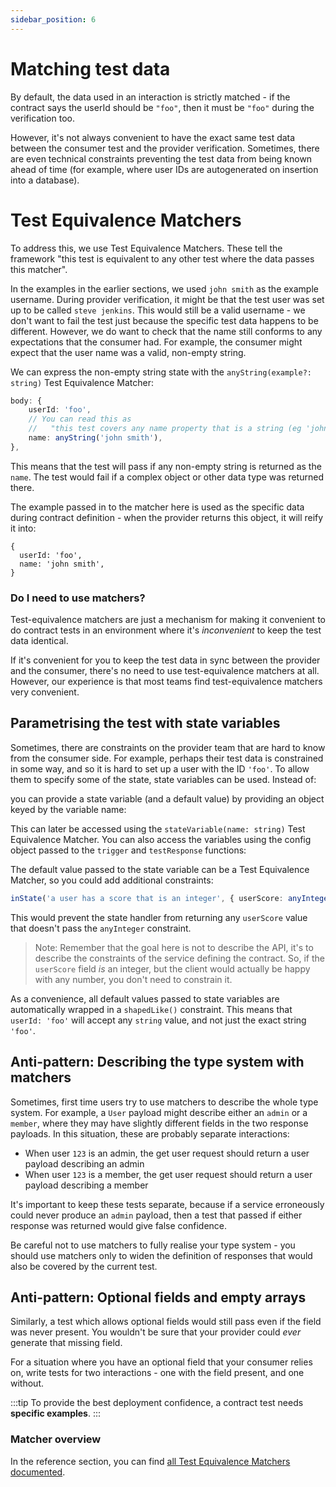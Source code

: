 ```yaml
---
sidebar_position: 6
---
```






# Matching test data

By default, the data used in an interaction is strictly matched - if the contract
says the userId should be `"foo"`, then it must be `"foo"` during the
verification too. 

However, it's not always 
convenient to have the exact same test data between the consumer test and the
provider verification. Sometimes, there are even technical constraints preventing the
test data from being known ahead of time (for example, where user IDs are autogenerated
on insertion into a database).

# Test Equivalence Matchers

To address this, we use Test Equivalence Matchers. These tell the framework "this test is equivalent to any
other test where the data passes this matcher". 


In the examples in the earlier sections, we used `john smith` as the example username.
During provider verification, it might be that the test user was set up to be
called `steve jenkins`. This would still be a valid username - we don't want to fail
the test just because the specific test data happens to be different. However, we do want to check that the name still conforms to 
any expectations that the consumer had.
For example, the consumer might expect that the user name was a valid, non-empty string.


We can express the non-empty string state with the `anyString(example?: string)` Test Equivalence Matcher:

```ts
body: {
    userId: 'foo',
    // You can read this as
    //   "this test covers any name property that is a string (eg 'john smith').
    name: anyString('john smith'),
},
```

This means that the test will pass if any non-empty string is returned as the `name`. The test would fail if a complex object or other data type was returned there.

The example passed in to the matcher here is used as the specific data during
contract definition - when the provider returns this object, it will reify it
into:

```
{
  userId: 'foo',
  name: 'john smith',
}
```

### Do I need to use matchers?

Test-equivalence matchers are just a
mechanism for making it convenient to do contract tests in an environment where
it's _inconvenient_ to keep the test data identical.

If it's convenient for you to keep the test data in sync between the provider
and the consumer, there's no need to use test-equivalence matchers at all. However,
our experience is that most teams find test-equivalence matchers very convenient.

## Parametrising the test with state variables

Sometimes, there are constraints on the provider team that are hard to know from
the consumer side. For example, perhaps their test data is constrained in some
way, and so it is hard to set up a user with the ID `'foo'`. To allow them to
specify some of the state, state variables can be used. Instead of:

<Tabs groupId="language">
  <TabItem value="js" label="Typescript">
    <NoVarsJs />
  </TabItem>
  <TabItem value="java" label="Java">
   <NoVarsJava />
  </TabItem>
</Tabs>


you can provide a state variable (and a default value) by providing an object
keyed by the variable name:

<Tabs groupId="language">
  <TabItem value="js" label="Typescript">
    <WithVarsJs />
  </TabItem>
  <TabItem value="java" label="Java">
   <WithVarsJava />
  </TabItem>
</Tabs>


This can later be accessed using the `stateVariable(name: string)` Test
Equivalence Matcher. You can also access the variables using the config object passed
to the `trigger` and `testResponse` functions:


<Tabs groupId="language">
  <TabItem value="js" label="Typescript">
    <CompleteJs />
  </TabItem>
  <TabItem value="java" label="Java">
   <CompleteJava />
  </TabItem>
</Tabs>

The default value passed to the state variable can be a Test Equivalence Matcher, so you could add additional constraints:

```ts
inState('a user has a score that is an integer', { userScore: anyInteger(10) });
```

This would prevent the state handler from returning any `userScore` value that doesn't pass the `anyInteger` constraint.

> Note: Remember that the goal here is not to describe the API, it's to describe the
> constraints of the service defining the contract. So, if the `userScore` field
> _is_ an integer, but the client would actually be happy with any number, you don't need to constrain it.

As a convenience, all default values passed to state variables are automatically
wrapped in a `shapedLike()` constraint. This means that `userId: 'foo'` will
accept any `string` value, and not just the exact string `'foo'`.

## Anti-pattern: Describing the type system with matchers

Sometimes, first time users try to use matchers to describe the whole type system.
For example, a `User` payload might describe either an `admin` or a `member`,
where they may have slightly different fields in the two response payloads.
In this situation, these are probably separate interactions:

- When user `123` is an admin, the get user request should return a user payload describing an admin
- When user `123` is a member, the get user request should return a user payload describing a member

It's important to keep these tests separate, because if a service erroneously
could never produce an `admin` payload, then a test that passed if either response was returned
would give false confidence.

Be careful not to use matchers to fully realise your type system - you should use matchers only
to widen the definition of responses that would also be covered by the current test.

## Anti-pattern: Optional fields and empty arrays

Similarly, a test which allows optional fields would still pass even if the field
was never present. You wouldn't be sure that your provider could _ever_ generate
that missing field.

For a situation where you have an optional field that your consumer relies on,
write tests for two interactions - one with the
field present, and one without.

:::tip
To provide the best deployment confidence, a contract
test needs **specific examples**.
:::

### Matcher overview

In the reference section, you can find [all Test Equivalence Matchers documented](/docs/reference/matchers).


